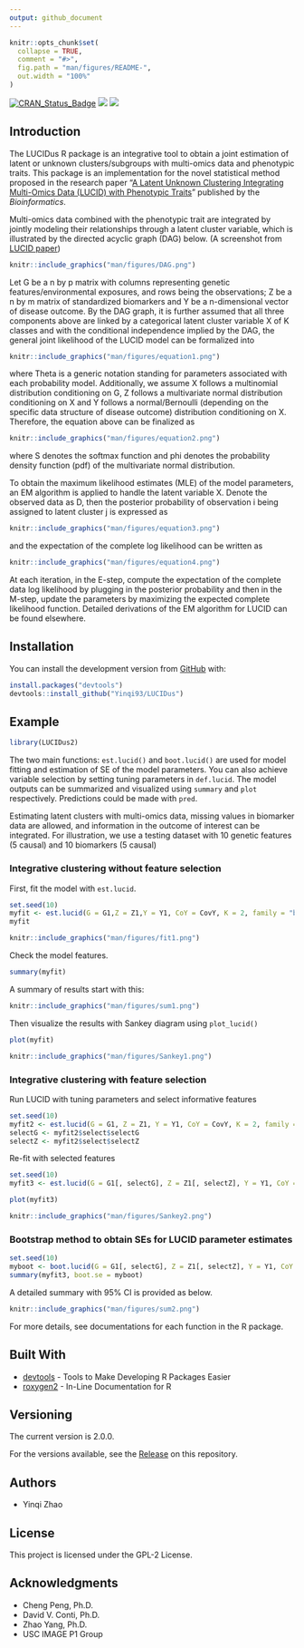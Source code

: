 ```yaml
---
output: github_document
---
```


<!-- README.md is generated from README.Rmd. Please edit that file -->

```r
knitr::opts_chunk$set(
  collapse = TRUE,
  comment = "#>",
  fig.path = "man/figures/README-",
  out.width = "100%"
)
```
[![CRAN\_Status\_Badge](http://www.r-pkg.org/badges/version/LUCIDus?color=green)](https://cran.r-project.org/package=LUCIDus)
![](https://cranlogs.r-pkg.org/badges/grand-total/LUCIDus?color=blue) [![](https://raw.githubusercontent.com/USCbiostats/badges/master/tommy-image-badge.svg)](https://image.usc.edu)



## Introduction

The LUCIDus R package is an integrative tool to obtain a joint estimation of latent or unknown clusters/subgroups with multi-omics data and phenotypic traits. This package is an implementation for the novel statistical method proposed in the research paper "[A Latent Unknown Clustering Integrating Multi-Omics Data (LUCID) with Phenotypic Traits](https://doi.org/10.1093/bioinformatics/btz667)" published by the *Bioinformatics*. 

Multi-omics data combined with the phenotypic trait are integrated by jointly modeling their relationships through a latent cluster variable, which is illustrated by the directed acyclic graph (DAG) below. (A screenshot from [LUCID paper](https://doi.org/10.1093/bioinformatics/btz667))

```r
knitr::include_graphics("man/figures/DAG.png")
```

Let G be a n by p matrix with columns representing genetic features/environmental exposures, and rows being the observations; Z be a n by m matrix of standardized biomarkers and Y be a n-dimensional vector of disease outcome. By the DAG graph, it is further assumed that all three components above are linked by a categorical latent cluster variable X of K classes and with the conditional independence implied by the DAG, the general joint likelihood of the LUCID model can be formalized into

```r
knitr::include_graphics("man/figures/equation1.png")
```

where Theta is a generic notation standing for parameters associated with each probability model. Additionally, we assume X follows a multinomial distribution conditioning on G, Z follows a multivariate normal distribution conditioning on X and Y follows a normal/Bernoulli (depending on the specific data structure of disease outcome) distribution conditioning on X. Therefore, the equation above can be finalized as

```r
knitr::include_graphics("man/figures/equation2.png")
```

where S denotes the softmax function and phi denotes the probability density function (pdf) of the multivariate normal distribution.

To obtain the maximum likelihood estimates (MLE) of the model parameters, an EM algorithm is applied to handle the latent variable X. Denote the observed data as D, then the posterior probability of observation i being assigned to latent cluster j is expressed as

```r
knitr::include_graphics("man/figures/equation3.png")
```

and the expectation of the complete log likelihood can be written as

```r
knitr::include_graphics("man/figures/equation4.png")
```

At each iteration, in the E-step, compute the expectation of the complete data log likelihood by plugging in the posterior probability and then in the M-step, update the parameters by maximizing the expected complete likelihood function. Detailed derivations of the EM algorithm for LUCID can be found elsewhere.


## Installation

You can install the development version from [GitHub](https://github.com/) with:
```r
install.packages("devtools")
devtools::install_github("Yinqi93/LUCIDus")
```

## Example

```r
library(LUCIDus2)
```

The two main functions: `est.lucid()` and `boot.lucid()` are used for model fitting and estimation of SE of the model parameters. You can also achieve variable selection by setting tuning parameters in `def.lucid`. The model outputs can be summarized and visualized using `summary` and `plot` respectively. Predictions could be made with `pred`.

Estimating latent clusters with multi-omics data, missing values in biomarker data are allowed, and information in the outcome of interest can be integrated. For illustration, we use a testing dataset with 10 genetic features (5 causal) and 10 biomarkers (5 causal)

### Integrative clustering without feature selection
First, fit the model with `est.lucid`.
```r
set.seed(10)
myfit <- est.lucid(G = G1,Z = Z1,Y = Y1, CoY = CovY, K = 2, family = "binary")
myfit
```

```r
knitr::include_graphics("man/figures/fit1.png")
```

Check the model features.
```r
summary(myfit)
```
A summary of results start with this:
```r
knitr::include_graphics("man/figures/sum1.png")
```

Then visualize the results with Sankey diagram using `plot_lucid()`
```r
plot(myfit)
```

```r
knitr::include_graphics("man/figures/Sankey1.png")
```


### Integrative clustering with feature selection
Run LUCID with tuning parameters and select informative features
```r
set.seed(10)
myfit2 <- est.lucid(G = G1, Z = Z1, Y = Y1, CoY = CovY, K = 2, family = "binary", useY = FALSE, tune = def.tune(Select_Z = TRUE, Rho_Z_InvCov = 0.2, Rho_Z_CovMu = 90, Select_G = TRUE, Rho_G = 0.02))
selectG <- myfit2$select$selectG
selectZ <- myfit2$select$selectZ
```
Re-fit with selected features
```r
set.seed(10)
myfit3 <- est.lucid(G = G1[, selectG], Z = Z1[, selectZ], Y = Y1, CoY = CovY, K = 2, family = "binary", useY = FALSE)
```
```r
plot(myfit3)
```

```r
knitr::include_graphics("man/figures/Sankey2.png")
```


### Bootstrap method to obtain SEs for LUCID parameter estimates
```r
set.seed(10)
myboot <- boot.lucid(G = G1[, selectG], Z = Z1[, selectZ], Y = Y1, CoY = CovY, model = myfit3, R = 50)
summary(myfit3, boot.se = myboot)
```
A detailed summary with 95% CI is provided as below.
```r
knitr::include_graphics("man/figures/sum2.png")
```

For more details, see documentations for each function in the R package.

## Built With

* [devtools](https://cran.r-project.org/package=devtools) - Tools to Make Developing R Packages Easier
* [roxygen2](https://cran.r-project.org/package=roxygen2) - In-Line Documentation for R

## Versioning

The current version is 2.0.0.

For the versions available, see the [Release](https://github.com/Yinqi93/LUCIDus/releases) on this repository. 

## Authors

* Yinqi Zhao

## License

This project is licensed under the GPL-2 License.

## Acknowledgments
* Cheng Peng, Ph.D.
* David V. Conti, Ph.D.
* Zhao Yang, Ph.D.
* USC IMAGE P1 Group
